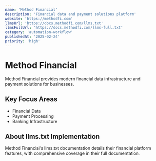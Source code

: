 ```yaml
---
name: 'Method Financial'
description: 'Financial data and payment solutions platform'
website: 'https://methodfi.com'
llmsUrl: 'https://docs.methodfi.com/llms.txt'
llmsFullUrl: 'https://docs.methodfi.com/llms-full.txt'
category: 'automation-workflow'
publishedAt: '2025-02-24'
priority: 'high'
---
```


# Method Financial

Method Financial provides modern financial data infrastructure and payment solutions for businesses.

## Key Focus Areas

- Financial Data
- Payment Processing
- Banking Infrastructure

## About llms.txt Implementation

Method Financial's llms.txt documentation details their financial platform features, with comprehensive coverage in their full documentation.
